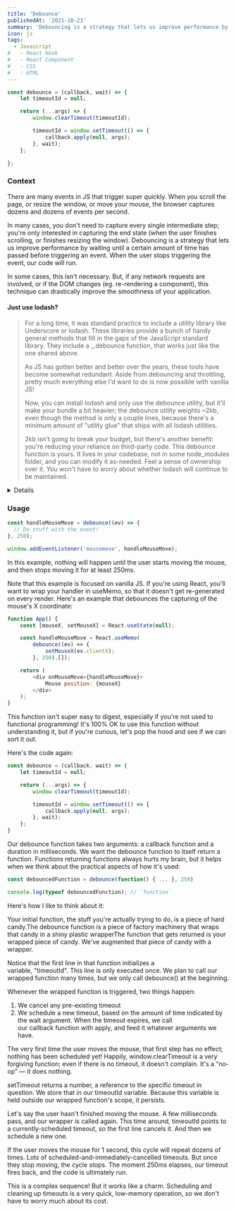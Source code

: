 ```yaml
---
title: 'Debounce'
publishedAt: '2021-10-23'
summary: 'Debouncing is a strategy that lets us improve performance by waiting until a certain amount of time has passed before triggering an event.'
icon: js
tags:
  - Javascript
#   - React Hook
#   - React Component
#   - CSS
#   - HTML
---
```


<CodeBlock>

```JavaScript:debounce.js
const debounce = (callback, wait) => {
    let timeoutId = null;

    return (...args) => {
        window.clearTimeout(timeoutId);

        timeoutId = window.setTimeout(() => {
            callback.apply(null, args);
        }, wait);
    };

};
```

</CodeBlock>

### Context

There are many events in JS that trigger super quickly.
When you scroll the page, or resize the window, or move your mouse, the browser captures dozens and dozens of events per second.

In many cases, you don't need to capture every single intermediate step; you're only interested in capturing the end state (when the user finishes scrolling, or finishes resizing the window).
Debouncing is a strategy that lets us improve performance by waiting until a certain amount of time has passed before triggering an event. When the user stops triggering the event, our code will run.

In some cases, this isn't necessary. But, if any network requests are involved, or if the DOM changes (eg. re-rendering a component), this technique can drastically improve the smoothness of your application.

#### Just use lodash?

> For a long time, it was standard practice to include a utility library like Underscore or lodash. These libraries provide a bunch of handy general methods that fill in the gaps of the JavaScript standard library. They include a \_.debounce function, that works just like the one shared above.
>
> As JS has gotten better and better over the years, these tools have become somewhat redundant. Aside from debouncing and throttling, pretty much everything else I'd want to do is now possible with vanilla JS!
>
> Now, you can install lodash and only use the debounce utility, but it'll make your bundle a bit heavier; the debounce utility weights ~2kb, even though the method is only a couple lines, because there's a minimum amount of "utility glue" that ships with all lodash utilities.
>
> 2kb isn't going to break your budget, but there's another benefit: you're reducing your reliance on third-party code. This debounce function is yours. It lives in your codebase, not in some node_modules folder, and you can modify it as-needed. Feel a sense of ownership over it. You won't have to worry about whether lodash will continue to be maintained.

<details>
  <summary>Details</summary>
  Something small enough to escape casual notice.
</details>

### Usage

<CodeBlock>

```JavaScript:debounceExample.js
const handleMouseMove = debounce((ev) => {
  // Do stuff with the event!
}, 250);

window.addEventListener('mousemove', handleMouseMove);
```

</CodeBlock>

In this example, nothing will happen until the user starts moving the mouse, and then stops moving it for at least 250ms.

Note that this example is focused on vanilla JS. If you're using React, you'll want to wrap your handler in useMemo, so that it doesn't get re-generated on every render. Here's an example that debounces the capturing of the mouse's X coordinate:

<CodeBlock>

```jsx:debounceExample.js
function App() {
    const [mouseX, setMouseX] = React.useState(null);

    const handleMouseMove = React.useMemo(
        debounce((ev) => {
            setMouseX(ev.clientX);
        }, 250),[]);

    return (
        <div onMouseMove={handleMouseMove}>
            Mouse position: {mouseX}
        </div>
    );
}
```

</CodeBlock>

This function isn't super easy to digest, especially if you're not used to functional programming! It's 100% OK to use this function without understanding it, but if you're curious, let's pop the hood and see if we can sort it out.

Here's the code again:

<CodeBlock>

```jsx:debounceExample.js
const debounce = (callback, wait) => {
    let timeoutId = null;

    return (...args) => {
        window.clearTimeout(timeoutId);

        timeoutId = window.setTimeout(() => {
            callback.apply(null, args);
        }, wait);
    };
}
```

</CodeBlock>

Our debounce function takes two arguments: a callback function and a duration in milliseconds.
We want the debounce function to itself return a function. Functions returning functions always hurts my brain, but it helps when we think about the practical aspects of how it's used:

<CodeBlock>

```jsx:debounceExample.js
const debouncedFunction = debounce(function() { ... }, 250)

console.log(typeof debouncedFunction); // `function`
```

</CodeBlock>

Here's how I like to think about it:

Your initial function, the stuff you're actually trying to do, is a piece of hard candy.The debounce function is a piece of factory machinery that wraps that candy in a shiny plastic wrapperThe function that gets returned is your wrapped piece of candy. We've augmented that piece of candy with a wrapper.

Notice that the first line in that function initializes a variable, "timeoutId". This line is only executed once. We plan to call our wrapped function many times, but we only call debounce() at the beginning.

Whenever the wrapped function is triggered, two things happen:

1. We cancel any pre-existing timeout
2. We schedule a new timeout, based on the amount of time indicated by the wait argument. When the timeout expires, we call our callback function with apply, and feed it whatever arguments we have.

The very first time the user moves the mouse, that first step has no effect; nothing has been scheduled yet! Happily, window.clearTimeout is a very forgiving function; even if there is no timeout, it doesn't complain. It's a “no-op” — it does nothing.

setTimeout returns a number, a reference to the specific timeout in question. We store that in our timeoutId variable. Because this variable is held outside our wrapped function's scope, it persists.

Let's say the user hasn't finished moving the mouse. A few milliseconds pass, and our wrapper is called again. This time around, timeoutId points to a currently-scheduled timeout, so the first line cancels it. And then we schedule a new one.

If the user moves the mouse for 1 second, this cycle will repeat dozens of times. Lots of scheduled-and-immediately-cancelled timeouts. But once they stop moving, the cycle stops. The moment 250ms elapses, our timeout fires back, and the code is ultimately run.

This is a complex sequence! But it works like a charm. Scheduling and cleaning up timeouts is a very quick, low-memory operation, so we don't have to worry much about its cost.
